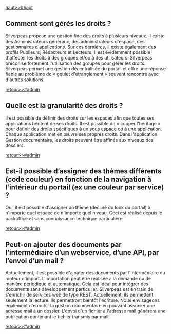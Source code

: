 ﻿[[haut>>#haut]]

== Comment sont gérés les droits ? ==

Silverpeas propose une gestion fine des droits à plusieurs niveaux. Il existe des Administrateurs généraux, des administrateurs d'espace, des gestionnaires d'applications. 
Sur ces dernières, il existe également des profils Publieurs, Rédacteurs et Lecteurs. Il est évidemment possible d'affecter les droits à des groupes et/ou à des utilisateurs. 
Silverpeas préconise fortement l'utilisation des groupes pour gérer les droits.
Silverpeas permet une gestion décentralisée du portail et offre une réponse fiable au problème de « goulet d'étranglement » souvent rencontré avec d'autres solutions.

[[retour>>#admin]]

== Quelle est la granularité des droits ? ==

Il est possible de définir des droits sur les espaces afin que toutes ses applications héritent de ses droits. 
Il est possible de « couper l'héritage » pour définir des droits spécifiques à un sous espace ou à une application. 
Chaque application met en œuvre ses propres droits. Dans l'application Gestion documentaire, les droits peuvent être affinés aux niveaux des dossiers.

[[retour>>#admin]]

== Est-il possible d’assigner des thèmes différents (code couleur) en fonction de la navigation à l’intérieur du portail (ex une couleur par service) ? ==

Oui, il est possible d'assigner un thème (décliné du look du portail) à n'importe quel espace de n'importe quel niveau. 
Ceci est réalisé depuis le backoffice et sans connaissance technique particulière.

[[retour>>#admin]]

== Peut-on ajouter des documents par l’intermédiaire d’un webservice, d’une API, par l’envoi d’un mail ? ==

Actuellement, il est possible d'ajouter des documents par l'intermédiaire du moteur d'import. L'importation peut être réalisée à la demande ou de manière périodique et automatique. 
Cela est idéal pour intégrer des documents sans développement particulier.
Silverpeas est en train de s'enrichir de services web de type REST. Actuellement, ils permettent seulement la lecture. Ils permettront bientôt l'écriture.
Nous envisageons également d'enrichir la gestion documentaire en pouvant associer une adresse mail à un dossier. 
L'envoi d'un fichier à l'adresse mail générera une publication contenant le fichier transmis par mail.

[[retour>>#admin]]
